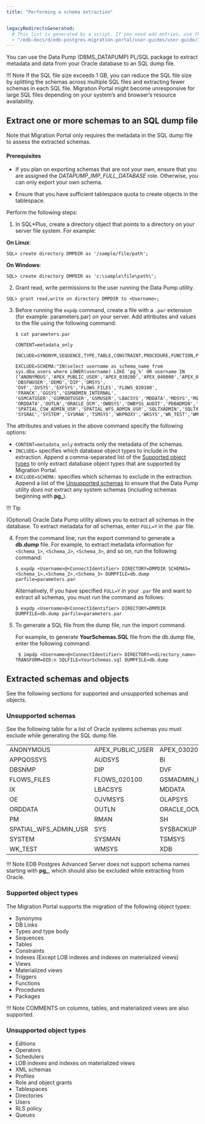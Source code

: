 ```yaml
---
title: "Performing a schema extraction"


legacyRedirectsGenerated:
  # This list is generated by a script. If you need add entries, use the `legacyRedirects` key.
  - "/edb-docs/d/edb-postgres-migration-portal/user-guides/user-guide/3.0.1/mp_schema_extraction.html"
---
```


<div id="mp_schema_extraction" class="registered_link"></div>

You can use the Data Pump (DBMS_DATAPUMP) PL/SQL package to extract metadata and data from your Oracle database to an SQL dump file.

!!! Note
    If the SQL file size exceeds 1 GB, you can reduce the SQL file size by splitting the schemas across multiple SQL files and extracting fewer schemas in each SQL file. Migration Portal might become unresponsive for large SQL files depending on your system’s and browser’s resource availability.

## Extract one or more schemas to an SQL dump file

Note that Migration Portal only requires the metadata in the SQL dump file to assess the extracted schemas.


#### Prerequisites

* If you plan on exporting schemas that are not your own, ensure that you are assigned the *DATAPUMP_IMP_FULL_DATABASE* role. Otherwise, you can only export your own schema.

* Ensure that you have sufficient tablespace quota to create objects in the tablespace.

Perform the following steps:

1. In SQL*Plus, create a directory object that points to a directory on your server file system. For example:
 
 **On Linux**:

 `SQL> create directory DMPDIR as '/sample/file/path';`
 
 **On Windows**:

 `SQL> create directory DMPDIR as 'c:\sample\file\path\';`

2. Grant read, write permissions to the user running the Data Pump utility.

 `SQL> grant read,write on directory DMPDIR to <Username>;`

3. Before running the `expdp` command, create a file with a `.par` extension (for example: parameters.par) on your server. Add attributes and values to the file using the following command: 

   ```
   $ cat parameters.par

   CONTENT=metadata_only

   INCLUDE=SYNONYM,SEQUENCE,TYPE,TABLE,CONSTRAINT,PROCEDURE,FUNCTION,PACKAGE,INDEX,MATERIALIZED_VIEW,VIEW,TRIGGER,DB_LINK	
 
   EXCLUDE=SCHEMA:"IN(select username as schema_name from sys.dba_users where LOWER(username) LIKE 'pg_%' OR username IN
   ('ANONYMOUS','APEX_PUBLIC_USER','APEX_030200','APEX_040000','APEX_040200','APPQOSSYS','AUDSYS','CTXSYS','DMSYS','DBSNMP',
   'DBSFWUSER','DEMO','DIP','DMSYS', 'DVF','DVSYS','EXFSYS','FLOWS_FILES','FLOWS_020100', 'FRANCK','GGSYS','GSMADMIN_INTERNAL',
   'GSMCATUSER','GSMROOTUSER','GSMUSER','LBACSYS','MDDATA','MDSYS','MGMT_VIEW','OJVMSYS','OLAPSYS','ORDPLUGINS','ORDSYS',
   'ORDDATA','OUTLN','ORACLE_OCM','OWBSYS','OWBYSS_AUDIT','PDBADMIN','RMAN','REMOTE_SCHEDULER_AGENT','SI_INFORMTN_SCHEMA',
   'SPATIAL_CSW_ADMIN_USR','SPATIAL_WFS_ADMIN_USR','SQLTXADMIN','SQLTXPLAIN','SYS$UMF','SYS','SYSBACKUP','SYSDG','SYSKM',
   'SYSRAC','SYSTEM','SYSMAN','TSMSYS','WKPROXY','WKSYS','WK_TEST','WMSYS','XDB','XS$NULL'))"
   ```
The attributes and values in the above command specify the following options:  
   + `CONTENT=metadata_only` extracts only the metadata of the schemas.  
   + `INCLUDE=` specifies which database object types to include in the extraction. Append a comma-separated list of the [Supported object types](#supported-object-types) to only extract database object types that are supported by Migration Portal.
   + `EXCLUDE=SCHEMA:` specifies which schemas to exclude in the extraction. Append a list of the [Unsupported schemas](#unsupported-schemas) to ensure that the Data Pump utility *does not* extract any system schemas (including schemas beginning with **pg_**). 

   !!! Tip
   
   (Optional) Oracle Data Pump utility allows you to extract all schemas in the database. To extract metadata for *all* schemas, enter `FULL=Y` in the .par file.

4. From the command line, run the export command to generate a **db.dump** file. For example, to extract metadata information for `<Schema_1>`, `<Schema_2>`, `<Schema_3>`, and so on, run the following command:
 
   ```
   $ expdp <Username>@<ConnectIdentifier> DIRECTORY=DMPDIR SCHEMAS=<Schema_1>,<Schema_2>,<Schema_3> DUMPFILE=db.dump parfile=parameters.par
   ```
   Alternatively, If you have specified `FULL=Y` in your `.par` file and want to extract all schemas, you must run the command as follows:
 
    ```
    $ expdp <Username>@<ConnectIdentifier> DIRECTORY=DMPDIR DUMPFILE=db.dump parfile=parameters.par
    ```

5. To generate a SQL file from the dump file, run the import command. 

   For example, to generate **YourSchemas.SQL** file from the db.dump file, enter the following command:
 
   ```
    $ impdp <Username>@<ConnectIdentifier> DIRECTORY=<directory_name> TRANSFORM=OID:n SQLFILE=YourSchemas.sql DUMPFILE=db.dump
   ```


## Extracted schemas and objects

See the following sections for supported and unsupported schemas and objects.

### Unsupported schemas

See the following table for a list of Oracle systems schemas you must exclude while generating the SQL dump file.

|                       |                     |                   |                    |                         |
| :-------------------- | :------------------ | :---------------- | :----------------- | :---------------------- |
| ANONYMOUS             | APEX_PUBLIC_USER    | APEX_030200       | APEX_040000        | APEX_040200             |
| APPQOSSYS             | AUDSYS              | BI                | CTXSYS             | DMSYS                   |
| DBSNMP                | DIP                 | DVF               | DVSYS              | EXFSYS                  |
| FLOWS_FILES           | FLOWS_020100        | GSMADMIN_INTERNAL | GSMCATUSER         | GSMUSER                 |
| IX                    | LBACSYS             | MDDATA            | MDSYS              | MGMT_VIEW               |
| OE                    | OJVMSYS             | OLAPSYS           | ORDPLUGINS         | ORDSYS                  |
| ORDDATA               | OUTLN               | ORACLE_OCM        | OWBSYS             | OWBYSS_AUDIT            |
| PM                    | RMAN                | SH                | SI_INFORMTN_SCHEMA | SPATIAL_CSW_ADMIN_USR   |
| SPATIAL_WFS_ADMIN_USR | SYS                 | SYSBACKUP         | SYSDG              | SYSKM                   |
| SYSTEM                | SYSMAN              | TSMSYS            | WKPROXY            | WKSYS                   |
| WK_TEST               | WMSYS               | XDB               | XS$NULL            |	                     |

!!! Note
    EDB Postgres Advanced Server does not support schema names starting with **pg_**, which should also be excluded while extracting from Oracle.

### Supported object types

The Migration Portal supports the migration of the following object types:

-   Synonyms
-   DB Links
-   Types and type body
-   Sequences
-   Tables
-   Constraints
-   Indexes (Except LOB indexes and indexes on materialized views)
-   Views
-   Materialized views
-   Triggers
-   Functions
-   Procedures
-   Packages

!!! Note
    COMMENTS on columns, tables, and materialized views are also supported.

### Unsupported object types

-   Editions
-   Operators
-   Schedulers
-   LOB indexes and indexes on materialized views
-   XML schemas
-   Profiles
-   Role and object grants
-   Tablespaces
-   Directories
-   Users
-   RLS policy
-   Queues